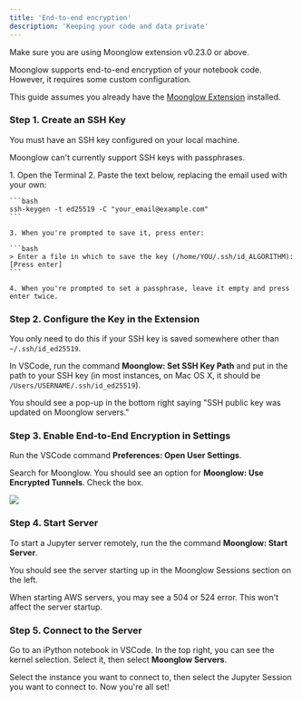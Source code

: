```yaml
---
title: 'End-to-end encryption'
description: 'Keeping your code and data private'
---
```


<Info>Make sure you are using Moonglow extension v0.23.0 or above.</Info>

Moonglow supports end-to-end encryption of your notebook code. However, it requires some custom configuration.

This guide assumes you already have the [Moonglow Extension](https://marketplace.visualstudio.com/items?itemName=moonglow.moonglowextension) installed.

### Step 1. Create an SSH Key

You must have an SSH key configured on your local machine. 

Moonglow can't currently support SSH keys with passphrases.

<Accordion title="Create an SSH Key">
    1. Open the Terminal
    2. Paste the text below, replacing the email used with your own:

    ```bash
    ssh-keygen -t ed25519 -C "your_email@example.com"
    ```

    3. When you're prompted to save it, press enter:

    ```bash
    > Enter a file in which to save the key (/home/YOU/.ssh/id_ALGORITHM):[Press enter]
    ```

    4. When you're prompted to set a passphrase, leave it empty and press enter twice.
</Accordion>

### Step 2. Configure the Key in the Extension

You only need to do this if your SSH key is saved somewhere other than `~/.ssh/id_ed25519`.

In VSCode, run the command __Moonglow: Set SSH Key Path__ and put in the path to your SSH key (in most instances, on Mac OS X, it should be `/Users/USERNAME/.ssh/id_ed25519`).

You should see a pop-up in the bottom right saying "SSH public key was updated on Moonglow servers."

### Step 3. Enable End-to-End Encryption in Settings

Run the VSCode command __Preferences: Open User Settings__.

Search for Moonglow. You should see an option for __Moonglow: Use Encrypted Tunnels__. Check the box.

<Frame>
  <img src="/images/enable-e2e.gif" style={{ borderRadius: '0.5rem' }} />
</Frame>

### Step 4. Start Server

To start a Jupyter server remotely, run the the command __Moonglow: Start Server__.

You should see the server starting up in the Moonglow Sessions section on the left.

<Info>
When starting AWS servers, you may see a 504 or 524 error. This won't affect the server startup.
</Info>

### Step 5. Connect to the Server

Go to an iPython notebook in VSCode. In the top right, you can see the kernel selection. Select it, then select __Moonglow Servers__.

Select the instance you want to connect to, then select the Jupyter Session you want to connect to. Now you're all set!